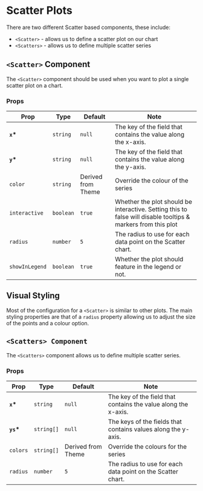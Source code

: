 
<Meta title="XYCharts/Scatter" />

# Scatter Plots

There are two different Scatter based components, these include:

-   `<Scatter>` - allows us to define a scatter plot on our chart
-   `<Scatters>` - allows us to define multiple scatter series

## `<Scatter>` Component

The `<Scatter>` component should be used when you want to plot a single scatter plot on a chart.

<Canvas>
    <Story id="xycharts-scatter--basic" />
</Canvas>

### Props

| Prop           | Type      | Default            | Note                                                                                                         |
| -------------- | --------- | ------------------ | ------------------------------------------------------------------------------------------------------------ |
| **`x`\***      | `string`  | `null`               | The key of the field that contains the value along the x-axis.                                               |
| **`y`\***      | `string`  | `null`               | The key of the field that contains the value along the y-axis.                                               |
| `color`        | `string`  | Derived from Theme | Override the colour of the series                                                                            |
| `interactive`  | `boolean` | `true`               | Whether the plot should be interactive. Setting this to false will disable tooltips & markers from this plot |
| `radius`       | `number`  | `5`                  | The radius to use for each data point on the Scatter chart.                                                  |
| `showInLegend` | `boolean` | `true`               | Whether the plot should feature in the legend or not.                                                        |

## Visual Styling

Most of the configuration for a `<Scatter>` is similar to other plots. The main styling properties are that of a `radius` property allowing us to adjust the size of the points and a colour option.

<Canvas>
    <Story id="xycharts-scatter--radius" />
</Canvas>

## `<Scatters> Component`

The `<Scatters>` component allows us to define multiple scatter series.

<Canvas>
    <Story id="xycharts-scatter--multiple-scatter" />
</Canvas>

### Props

| Prop       | Type       | Default            | Note                                                           |
| ---------- | ---------- | ------------------ | -------------------------------------------------------------- |
| **`x`\***  | `string`   | `null`               | The key of the field that contains the value along the x-axis. |
| **`ys`\*** | `string[]` | `null`               | The keys of the fields that contains values along the y-axis.  |
| `colors`   | `string[]` | Derived from Theme | Override the colours for the series                            |
| `radius`   | `number`   | `5`                  | The radius to use for each data point on the Scatter chart.    |
